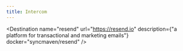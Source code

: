 ```yaml
---
title: Intercom
---
```



<Destination
  name="resend"
  url="https://resend.io"
  description={"a platform for transactional and marketing emails"}
  docker="syncmaven/resend" />
